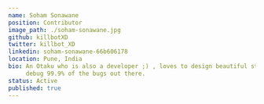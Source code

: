 ---
name: Soham Sonawane
position: Contributor
image_path: ./soham-sonawane.jpg
github: killbotXD
twitter: killbot_XD
linkedin: soham-sonawane-66b606178
location: Pune, India
bio: An Otaku who is also a developer ;) , loves to design beautiful stuff, is also an awesome photographer and can 
     debug 99.9% of the bugs out there.
status: Active
published: true
---

